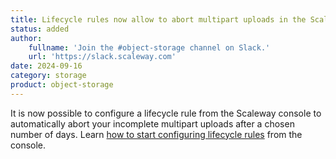 ```yaml
---
title: Lifecycle rules now allow to abort multipart uploads in the Scaleway console
status: added
author:
    fullname: 'Join the #object-storage channel on Slack.'
    url: 'https://slack.scaleway.com'
date: 2024-09-16
category: storage
product: object-storage
---
```


It is now possible to configure a lifecycle rule from the Scaleway console to automatically abort your incomplete multipart uploads after a chosen number of days. Learn [how to start configuring lifecycle rules](/storage/object/how-to/manage-lifecycle-rules/) from the console.
